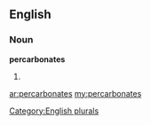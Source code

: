 ==English==

===Noun===
'''percarbonates'''

# {{plural of|[[percarbonate]]}}

[[Category:English plurals]]

[[ar:percarbonates]]
[[my:percarbonates]]